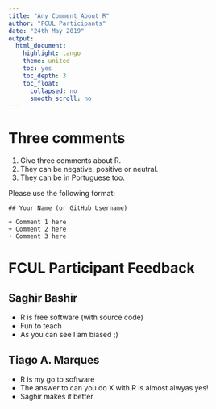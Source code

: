```yaml
---
title: "Any Comment About R"
author: "FCUL Participants"
date: "24th May 2019"
output:
  html_document:
    highlight: tango
    theme: united
    toc: yes
    toc_depth: 3
    toc_float:
      collapsed: no
      smooth_scroll: no
---
```


# Three comments

1. Give three comments about R. 
2. They can be negative, positive or neutral.
3. They can be in Portuguese too.

Please use the following format:
```
## Your Name (or GitHub Username)

+ Comment 1 here
+ Comment 2 here
+ Comment 3 here
```
# FCUL Participant Feedback

## Saghir Bashir

+ R is free software (with source code)
+ Fun to teach
+ As you can see I am biased ;)

## Tiago A. Marques

+ R is my go to software
+ The answer to can you do X with R is almost alwyas yes!
+ Saghir makes it better
